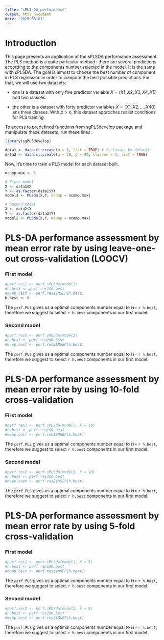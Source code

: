 ---
title: "sPLS-DA_performance"
output: html_document
date: "2025-08-01"
---

# Introduction

This page presents an application of the sPLSDA performance assessment. The PLS method is a quite particular method : there are several predictions according to the components number selected in the model. It is the same with sPLSDA. The goal is almost to choose the best number of component in PLS regression in order to compute the best possible predictions. For that, we will use two datasets: 

- one is a dataset with only five predictor variable $X = (X1,X2,X3,X4,X5)$ and two classes.

- the other is a dataset with forty predictor variables $X = (X1,X2,...,X40)$ ans three classes. With $p > n$, this dataset approches realist conditions for PLS training.

To access to predefined functions from sgPLSdevelop package and manipulate these datasets, run these lines :

```{r data, message=FALSE, warning=FALSE}
library(sgPLSdevelop)

data1 <- data.cl.create(p = 5, list = TRUE) # 2 classes by default
data2 <- data.cl.create(n = 30, p = 40, classes = 3, list = TRUE)
```

Now, it's time to train a PLS model for each dataset built.

```{r pls, message=FALSE, warning=FALSE}
ncomp.max <- 5

# First model
X <- data1$X
Y <- as.factor(data1$Y)
model1 <- PLSda(X,Y, ncomp = ncomp.max)

# Second model
X <- data2$X
Y <- as.factor(data2$Y)
model2 <- PLSda(X,Y, ncomp = ncomp.max)
```


# PLS-DA performance assessment by mean error rate by using leave-one-out cross-validation (LOOCV)

### First model 

```{r}
#perf.res1 <- perf.sPLSda(model1)
#h.best <- perf.res1$h.best
#msep.best <- perf.res1$MSEP[h.best]
h.best <- 0
```

The `perf.PLS` gives us a optimal components number equal to $H =$ `r h.best`, therefore we suggest to select `r h.best` components in our first model.

### Second model

```{r}
#perf.res2 <- perf.sPLSda(model2)
#h.best <- perf.res2$h.best
#msep.best <- perf.res2$MSEP[h.best]
```

The `perf.PLS` gives us a optimal components number equal to $H =$ `r h.best`, therefore we suggest to select `r h.best` components in our first model.

# PLS-DA performance assessment by mean error rate by using 10-fold cross-validation

### First model 

```{r}
#perf.res1 <- perf.sPLSda(model1, K = 10)
#h.best <- perf.res1$h.best
#msep.best <- perf.res1$MSEP[h.best]
```

The `perf.PLS` gives us a optimal components number equal to $H =$ `r h.best`, therefore we suggest to select `r h.best` components in our first model.

### Second model 

```{r}
#perf.res2 <- perf.sPLSda(model2, K = 10)
#h.best <- perf.res2$h.best
#msep.best <- perf.res2$MSEP[h.best]
```

The `perf.PLS` gives us a optimal components number equal to $H =$ `r h.best`, therefore we suggest to select `r h.best` components in our first model.

# PLS-DA performance assessment by mean error rate by using 5-fold cross-validation

### First model 

```{r}
#perf.res1 <- perf.sPLSda(model1, K = 5)
#h.best <- perf.res1$h.best
#msep.best <- perf.res1$MSEP[h.best]
```

The `perf.PLS` gives us a optimal components number equal to $H =$ `r h.best`, therefore we suggest to select `r h.best` components in our first model.

### Second model 

```{r}
#perf.res2 <- perf.sPLSda(model2, K = 5)
#h.best <- perf.res2$h.best
#msep.best <- perf.res2$MSEP[h.best]
```

The `perf.PLS` gives us a optimal components number equal to $H =$ `r h.best`, therefore we suggest to select `r h.best` components in our first model.
